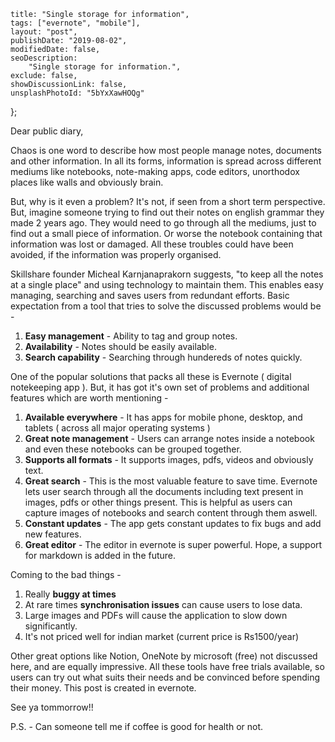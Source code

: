 
    title: "Single storage for information",
    tags: ["evernote", "mobile"],
    layout: "post",
    publishDate: "2019-08-02",
    modifiedDate: false,
    seoDescription:
        "Single storage for information.",
    exclude: false,
    showDiscussionLink: false,
    unsplashPhotoId: "5bYxXawHOQg"
};

<BlogMeta data={props} />

Dear public diary,

Chaos is one word to describe how most people manage notes, documents and other information. In all its forms, information is spread across different mediums like notebooks, note-making apps, code editors, unorthodox places like walls and obviously brain.

But, why is it even a problem? It's not, if seen from a short term perspective. But, imagine someone trying to find out their notes on english grammar they made 2 years ago. They would need to go through all the mediums, just to find out a small piece of information. Or worse the notebook containing that information was lost or damaged. All these troubles could have been avoided, if the information was properly organised.

Skillshare founder Micheal Karnjanaprakorn suggests, "to keep all the notes at a single place" and using technology to maintain them. This enables easy managing, searching and saves users from redundant efforts. Basic expectation from a tool that tries to solve the discussed problems would be -

1. **Easy management** - Ability to tag and group notes.
2. **Availability** - Notes should be easily available.
3. **Search capability** - Searching through hundereds of notes quickly.

One of the popular solutions that packs all these is Evernote ( digital notekeeping app ). But, it has got it's own set of problems and additional features which are worth mentioning -

1. **Available everywhere** - It has apps for mobile phone, desktop, and tablets ( across all major operating systems )
2. **Great note management** - Users can arrange notes inside a notebook and even these notebooks can be grouped together.
3. **Supports all formats** - It supports images, pdfs, videos and obviously text.
4. **Great search** - This is the most valuable feature to save time. Evernote lets user search through all the documents including text present in images, pdfs or other things present. This is helpful as users can capture images of notebooks and search content through them aswell.
5. **Constant updates** - The app gets constant updates to fix bugs and add new features.
6. **Great editor** - The editor in evernote is super powerful. Hope, a support for markdown is added in the future.

Coming to the bad things - 
1. Really **buggy at times**
2. At rare times **synchronisation issues** can cause users to lose data.
3. Large images and PDFs will cause the application to slow down significantly.
4. It's not priced well for indian market (current price is Rs1500/year)

Other great options like Notion, OneNote by microsoft (free) not discussed here, and are equally impressive. All these tools have free trials available, so users can try out what suits their needs and be convinced before spending their money. This post is created in evernote.

See ya tommorrow!!

P.S. - Can someone tell me if coffee is good for health or not.